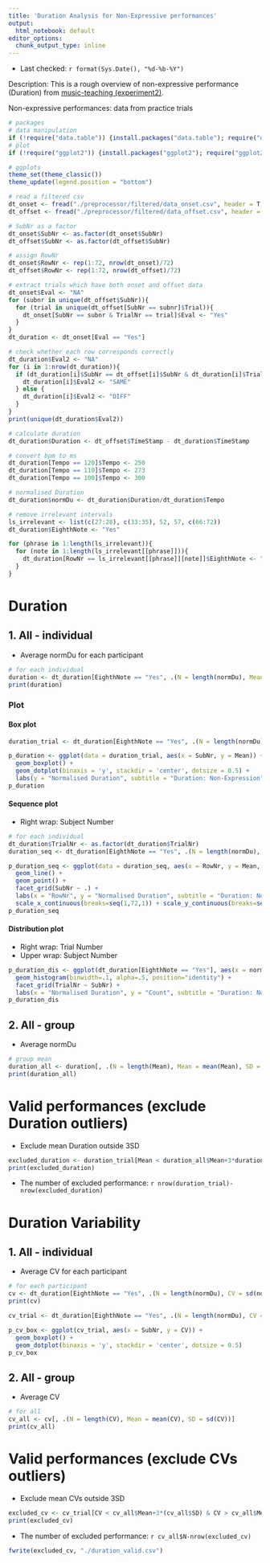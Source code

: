 ```yaml
---
title: 'Duration Analysis for Non-Expressive performances'
output:
  html_notebook: default
editor_options: 
  chunk_output_type: inline
---
```


- Last checked: `r format(Sys.Date(), "%d-%b-%Y")`

Description: This is a rough overview of non-expressive performance (Duration) from [music-teaching (experiment2)](https://github.com/atsukotominaga/music-teaching/tree/main/experiment-2).

Non-expressive performances: data from practice trials

```r
# packages
# data manipulation
if (!require("data.table")) {install.packages("data.table"); require("data.table")}
# plot
if (!require("ggplot2")) {install.packages("ggplot2"); require("ggplot2")}

# ggplots
theme_set(theme_classic())
theme_update(legend.position = "bottom")
```

```r
# read a filtered csv
dt_onset <- fread("./preprocessor/filtered/data_onset.csv", header = T, sep = ",", dec = ".")
dt_offset <- fread("./preprocessor/filtered/data_offset.csv", header = T, sep = ",", dec = ".")

# SubNr as a factor
dt_onset$SubNr <- as.factor(dt_onset$SubNr)
dt_offset$SubNr <- as.factor(dt_offset$SubNr)

# assign RowNr
dt_onset$RowNr <- rep(1:72, nrow(dt_onset)/72)
dt_offset$RowNr <- rep(1:72, nrow(dt_offset)/72)
```

```r
# extract trials which have both onset and offset data
dt_onset$Eval <- "NA"
for (subnr in unique(dt_offset$SubNr)){
  for (trial in unique(dt_offset[SubNr == subnr]$Trial)){
    dt_onset[SubNr == subnr & TrialNr == trial]$Eval <- "Yes"
  }
}
dt_duration <- dt_onset[Eval == "Yes"]

# check whether each row corresponds correctly
dt_duration$Eval2 <- "NA"
for (i in 1:nrow(dt_duration)){
  if (dt_duration[i]$SubNr == dt_offset[i]$SubNr & dt_duration[i]$TrialNr == dt_offset[i]$TrialNr & dt_duration[i]$Pitch == dt_offset[i]$Pitch){
    dt_duration[i]$Eval2 <- "SAME"
  } else {
    dt_duration[i]$Eval2 <- "DIFF"
  }
}
print(unique(dt_duration$Eval2))

# calculate duration
dt_duration$Duration <- dt_offset$TimeStamp - dt_duration$TimeStamp

# convert bpm to ms
dt_duration[Tempo == 120]$Tempo <- 250
dt_duration[Tempo == 110]$Tempo <- 273
dt_duration[Tempo == 100]$Tempo <- 300

# normalised Duration
dt_duration$normDu <- dt_duration$Duration/dt_duration$Tempo

# remove irrelevant intervals
ls_irrelevant <- list(c(27:28), c(33:35), 52, 57, c(66:72))
dt_duration$EighthNote <- "Yes"

for (phrase in 1:length(ls_irrelevant)){
  for (note in 1:length(ls_irrelevant[[phrase]])){
    dt_duration[RowNr == ls_irrelevant[[phrase]][note]]$EighthNote <- "No"
  }
}
```

# Duration
## 1. All - individual
- Average normDu for each participant

```r
# for each individual
duration <- dt_duration[EighthNote == "Yes", .(N = length(normDu), Mean = mean(normDu), SD = sd(normDu)), by = .(SubNr)]
print(duration)
```

### Plot
#### Box plot

```r
duration_trial <- dt_duration[EighthNote == "Yes", .(N = length(normDu), Mean = mean(normDu), SD = sd(normDu)), by = .(SubNr, TrialNr)]

p_duration <- ggplot(data = duration_trial, aes(x = SubNr, y = Mean)) +
  geom_boxplot() +
  geom_dotplot(binaxis = 'y', stackdir = 'center', dotsize = 0.5) +
  labs(y = "Normalised Duration", subtitle = "Duration: Non-Expression")
p_duration
```

#### Sequence plot
- Right wrap: Subject Number

```r
# for each individual
dt_duration$TrialNr <- as.factor(dt_duration$TrialNr)
duration_seq <- dt_duration[EighthNote == "Yes", .(N = length(normDu), Mean = mean(normDu)), .(SubNr, TrialNr, RowNr)]

p_duration_seq <- ggplot(data = duration_seq, aes(x = RowNr, y = Mean, group = TrialNr)) +
  geom_line() +
  geom_point() +
  facet_grid(SubNr ~ .) +
  labs(x = "RowNr", y = "Normalised Duration", subtitle = "Duration: Non-Expression") +
  scale_x_continuous(breaks=seq(1,72,1)) + scale_y_continuous(breaks=seq(0,2,0.5), limits = c(0, 2))
p_duration_seq
```

#### Distribution plot
- Right wrap: Trial Number
- Upper wrap: Subject Number

```r
p_duration_dis <- ggplot(dt_duration[EighthNote == "Yes"], aes(x = normDu)) +
  geom_histogram(binwidth=.1, alpha=.5, position="identity") +
  facet_grid(TrialNr ~ SubNr) +
  labs(x = "Normalised Duration", y = "Count", subtitle = "Duration: Non-Expression")
p_duration_dis
```

## 2. All - group
- Average normDu

```r
# group mean
duration_all <- duration[, .(N = length(Mean), Mean = mean(Mean), SD = sd(Mean))]
print(duration_all)
```

# Valid performances (exclude Duration outliers)
- Exclude mean Duration outside 3SD

```r
excluded_duration <- duration_trial[Mean < duration_all$Mean+3*duration_all$SD & Mean > duration_all$Mean-3*duration_all$SD]
print(excluded_duration)
```
- The number of excluded performance: `r nrow(duration_trial)-nrow(excluded_duration)`

# Duration Variability
## 1. All - individual
- Average CV for each participant

```r
# for each participant
cv <- dt_duration[EighthNote == "Yes", .(N = length(normDu), CV = sd(normDu)/mean(normDu)), by = .(SubNr)]
print(cv)
```

```r
cv_trial <- dt_duration[EighthNote == "Yes", .(N = length(normDu), CV = sd(normDu)/mean(normDu)), by = .(SubNr, TrialNr)]

p_cv_box <- ggplot(cv_trial, aes(x = SubNr, y = CV)) +
  geom_boxplot() +
  geom_dotplot(binaxis = 'y', stackdir = 'center', dotsize = 0.5)
p_cv_box
```

## 2. All - group
- Average CV

```r
# for all
cv_all <- cv[, .(N = length(CV), Mean = mean(CV), SD = sd(CV))]
print(cv_all)
```

# Valid performances (exclude CVs outliers)
- Exclude mean CVs outside 3SD

```r
excluded_cv <- cv_trial[CV < cv_all$Mean+3*(cv_all$SD) & CV > cv_all$Mean-3*cv_all$SD]
print(excluded_cv)
```
- The number of excluded performance: `r cv_all$N-nrow(excluded_cv)`

```r
fwrite(excluded_cv, "./duration_valid.csv")
```
